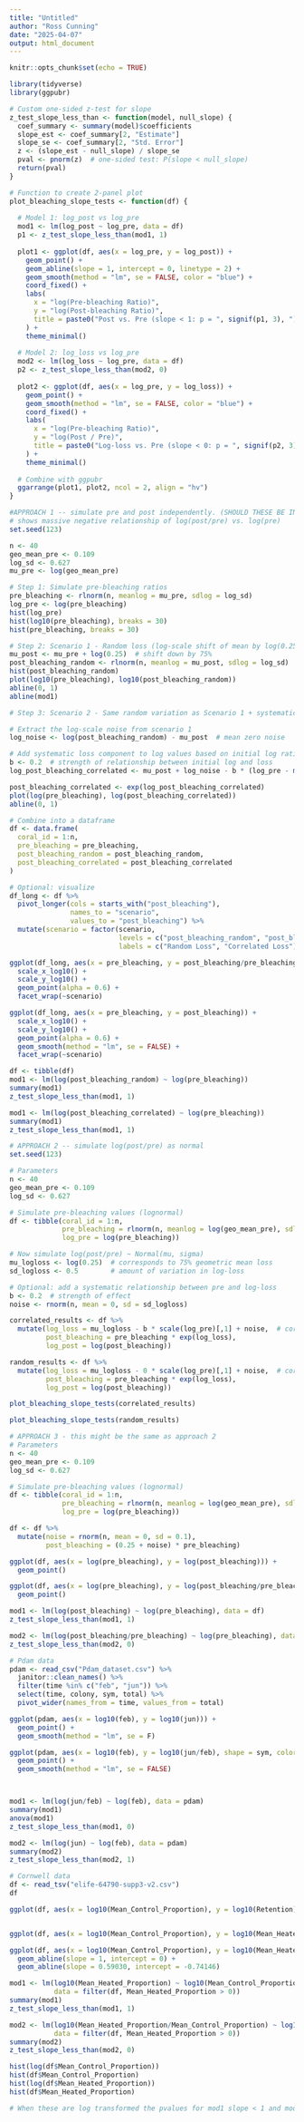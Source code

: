 ```yaml
---
title: "Untitled"
author: "Ross Cunning"
date: "2025-04-07"
output: html_document
---
```


```r
knitr::opts_chunk$set(echo = TRUE)
```

```r
library(tidyverse)
library(ggpubr)
```

```r
# Custom one-sided z-test for slope
z_test_slope_less_than <- function(model, null_slope) {
  coef_summary <- summary(model)$coefficients
  slope_est <- coef_summary[2, "Estimate"]
  slope_se <- coef_summary[2, "Std. Error"]
  z <- (slope_est - null_slope) / slope_se
  pval <- pnorm(z)  # one-sided test: P(slope < null_slope)
  return(pval)
}

# Function to create 2-panel plot
plot_bleaching_slope_tests <- function(df) {
  
  # Model 1: log_post vs log_pre
  mod1 <- lm(log_post ~ log_pre, data = df)
  p1 <- z_test_slope_less_than(mod1, 1)
  
  plot1 <- ggplot(df, aes(x = log_pre, y = log_post)) +
    geom_point() +
    geom_abline(slope = 1, intercept = 0, linetype = 2) +
    geom_smooth(method = "lm", se = FALSE, color = "blue") +
    coord_fixed() +
    labs(
      x = "log(Pre-bleaching Ratio)",
      y = "log(Post-bleaching Ratio)",
      title = paste0("Post vs. Pre (slope < 1: p = ", signif(p1, 3), ")")
    ) +
    theme_minimal()
  
  # Model 2: log_loss vs log_pre
  mod2 <- lm(log_loss ~ log_pre, data = df)
  p2 <- z_test_slope_less_than(mod2, 0)
  
  plot2 <- ggplot(df, aes(x = log_pre, y = log_loss)) +
    geom_point() +
    geom_smooth(method = "lm", se = FALSE, color = "blue") +
    coord_fixed() +
    labs(
      x = "log(Pre-bleaching Ratio)",
      y = "log(Post / Pre)",
      title = paste0("Log-loss vs. Pre (slope < 0: p = ", signif(p2, 3), ")")
    ) +
    theme_minimal()
  
  # Combine with ggpubr
  ggarrange(plot1, plot2, ncol = 2, align = "hv")
}
```

```r
#APPROACH 1 -- simulate pre and post independently. (SHOULD THESE BE INDEPENDENT? THEY AREN'T BIOLOGICALLY....)
# shows massive negative relationship of log(post/pre) vs. log(pre)
set.seed(123)

n <- 40
geo_mean_pre <- 0.109
log_sd <- 0.627
mu_pre <- log(geo_mean_pre)

# Step 1: Simulate pre-bleaching ratios
pre_bleaching <- rlnorm(n, meanlog = mu_pre, sdlog = log_sd)
log_pre <- log(pre_bleaching)
hist(log_pre)
hist(log10(pre_bleaching), breaks = 30)
hist(pre_bleaching, breaks = 30)

# Step 2: Scenario 1 - Random loss (log-scale shift of mean by log(0.25))
mu_post <- mu_pre + log(0.25)  # shift down by 75%
post_bleaching_random <- rlnorm(n, meanlog = mu_post, sdlog = log_sd)
hist(post_bleaching_random)
plot(log10(pre_bleaching), log10(post_bleaching_random))
abline(0, 1)
abline(mod1)

# Step 3: Scenario 2 - Same random variation as Scenario 1 + systematic loss based on initial values

# Extract the log-scale noise from scenario 1
log_noise <- log(post_bleaching_random) - mu_post  # mean zero noise

# Add systematic loss component to log values based on initial log ratio
b <- 0.2  # strength of relationship between initial log and loss
log_post_bleaching_correlated <- mu_post + log_noise - b * (log_pre - mean(log_pre))

post_bleaching_correlated <- exp(log_post_bleaching_correlated)
plot(log(pre_bleaching), log(post_bleaching_correlated))
abline(0, 1)

# Combine into a dataframe
df <- data.frame(
  coral_id = 1:n,
  pre_bleaching = pre_bleaching,
  post_bleaching_random = post_bleaching_random,
  post_bleaching_correlated = post_bleaching_correlated
)

# Optional: visualize
df_long <- df %>%
  pivot_longer(cols = starts_with("post_bleaching"),
               names_to = "scenario",
               values_to = "post_bleaching") %>%
  mutate(scenario = factor(scenario,
                           levels = c("post_bleaching_random", "post_bleaching_correlated"),
                           labels = c("Random Loss", "Correlated Loss")))

ggplot(df_long, aes(x = pre_bleaching, y = post_bleaching/pre_bleaching)) +
  scale_x_log10() +
  scale_y_log10() +
  geom_point(alpha = 0.6) +
  facet_wrap(~scenario)

ggplot(df_long, aes(x = pre_bleaching, y = post_bleaching)) +
  scale_x_log10() +
  scale_y_log10() +
  geom_point(alpha = 0.6) +
  geom_smooth(method = "lm", se = FALSE) +
  facet_wrap(~scenario)

df <- tibble(df)
mod1 <- lm(log(post_bleaching_random) ~ log(pre_bleaching))
summary(mod1)
z_test_slope_less_than(mod1, 1)

mod1 <- lm(log(post_bleaching_correlated) ~ log(pre_bleaching))
summary(mod1)
z_test_slope_less_than(mod1, 1)
```

```r
# APPROACH 2 -- simulate log(post/pre) as normal
set.seed(123)

# Parameters
n <- 40
geo_mean_pre <- 0.109
log_sd <- 0.627

# Simulate pre-bleaching values (lognormal)
df <- tibble(coral_id = 1:n,
             pre_bleaching = rlnorm(n, meanlog = log(geo_mean_pre), sdlog = log_sd_pre),
             log_pre = log(pre_bleaching))

# Now simulate log(post/pre) ~ Normal(mu, sigma)
mu_logloss <- log(0.25)  # corresponds to 75% geometric mean loss
sd_logloss <- 0.5        # amount of variation in log-loss

# Optional: add a systematic relationship between pre and log-loss
b <- 0.2  # strength of effect
noise <- rnorm(n, mean = 0, sd = sd_logloss)

correlated_results <- df %>%
  mutate(log_loss = mu_logloss - b * scale(log_pre)[,1] + noise,  # correlation + noise
         post_bleaching = pre_bleaching * exp(log_loss),
         log_post = log(post_bleaching))

random_results <- df %>%
  mutate(log_loss = mu_logloss - 0 * scale(log_pre)[,1] + noise,  # correlation + noise
         post_bleaching = pre_bleaching * exp(log_loss),
         log_post = log(post_bleaching))

plot_bleaching_slope_tests(correlated_results)

plot_bleaching_slope_tests(random_results)
```

```r
# APPROACH 3 - this might be the same as approach 2
# Parameters
n <- 40
geo_mean_pre <- 0.109
log_sd <- 0.627

# Simulate pre-bleaching values (lognormal)
df <- tibble(coral_id = 1:n,
             pre_bleaching = rlnorm(n, meanlog = log(geo_mean_pre), sdlog = log_sd_pre),
             log_pre = log(pre_bleaching))

df <- df %>%
  mutate(noise = rnorm(n, mean = 0, sd = 0.1),
         post_bleaching = (0.25 + noise) * pre_bleaching)

ggplot(df, aes(x = log(pre_bleaching), y = log(post_bleaching))) +
  geom_point()

ggplot(df, aes(x = log(pre_bleaching), y = log(post_bleaching/pre_bleaching))) +
  geom_point()

mod1 <- lm(log(post_bleaching) ~ log(pre_bleaching), data = df)
z_test_slope_less_than(mod1, 1)

mod2 <- lm(log(post_bleaching/pre_bleaching) ~ log(pre_bleaching), data = df)
z_test_slope_less_than(mod2, 0)
```

```r
# Pdam data
pdam <- read_csv("Pdam_dataset.csv") %>%
  janitor::clean_names() %>%
  filter(time %in% c("feb", "jun")) %>%
  select(time, colony, sym, total) %>%
  pivot_wider(names_from = time, values_from = total)

ggplot(pdam, aes(x = log10(feb), y = log10(jun))) +
  geom_point() +
  geom_smooth(method = "lm", se = F)

ggplot(pdam, aes(x = log10(feb), y = log10(jun/feb), shape = sym, color = sym)) +
  geom_point() +
  geom_smooth(method = "lm", se = FALSE)



mod1 <- lm(log(jun/feb) ~ log(feb), data = pdam)
summary(mod1)
anova(mod1)
z_test_slope_less_than(mod1, 0)

mod2 <- lm(log(jun) ~ log(feb), data = pdam)
summary(mod2)
z_test_slope_less_than(mod2, 1)
```

```r
# Cornwell data
df <- read_tsv("elife-64790-supp3-v2.csv")
df

ggplot(df, aes(x = log10(Mean_Control_Proportion), y = log10(Retention))) + geom_point()


ggplot(df, aes(x = log10(Mean_Control_Proportion), y = log10(Mean_Heated_Proportion/Mean_Control_Proportion))) + geom_point()

ggplot(df, aes(x = log10(Mean_Control_Proportion), y = log10(Mean_Heated_Proportion))) + geom_point() +
  geom_abline(slope = 1, intercept = 0) +
  geom_abline(slope = 0.59030, intercept = -0.74146)

mod1 <- lm(log10(Mean_Heated_Proportion) ~ log10(Mean_Control_Proportion), 
           data = filter(df, Mean_Heated_Proportion > 0))
summary(mod1)
z_test_slope_less_than(mod1, 1)

mod2 <- lm(log10(Mean_Heated_Proportion/Mean_Control_Proportion) ~ log10(Mean_Control_Proportion), 
           data = filter(df, Mean_Heated_Proportion > 0))
summary(mod2)
z_test_slope_less_than(mod2, 0)

hist(log(df$Mean_Control_Proportion))
hist(df$Mean_Control_Proportion)
hist(log(df$Mean_Heated_Proportion))
hist(df$Mean_Heated_Proportion)

# When these are log transformed the pvalues for mod1 slope < 1 and mod2 slope <0 are exactly the same. but for non-log transformed, they are not...
```

